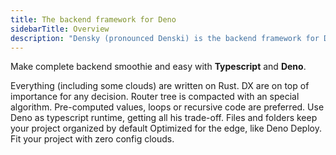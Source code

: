 ```yaml
---
title: The backend framework for Deno
sidebarTitle: Overview
description: "Densky (pronounced Denski) is the backend framework for Deno. A backend framework is an opinionated and complete workspace made to simplify all of the common problems and needs of the backend developers."
---
```


Make complete backend smoothie and easy with **Typescript** and **Deno**.

<CardGroup cols={2}>
  <Card
    title="Rust environment"
    icon="rust"
    href="/advanced/rust"
  >
    Everything (including some clouds) are written on Rust.
  </Card>
  <Card
    title="Developer experience"
    icon="heart"
  >
    DX are on top of importance for any decision.
  </Card>
  <Card
    title="Optimized router"
    icon="code-fork"
    href="/routing"
  >
    Router tree is compacted with an special algorithm.
  </Card>
  <Card
    title="Minimal runtime"
    icon="box"
  >
    Pre-computed values, loops or recursive code are preferred.
  </Card>
  <Card
    title="Deno"
    icon="dog"
    href="https://deno.land"
  >
    Use Deno as typescript runtime, getting all his trade-off.
  </Card>
  <Card
    title="File-based clouds"
    icon="folder-tree"
  >
    Files and folders keep your project organized by default
  </Card>
  <Card
    title="Deploy on edge"
    icon="rocket"
    href="https://deploy.deno.land/"
  >
    Optimized for the edge, like Deno Deploy.
  </Card>
  <Card
    title="Extensible"
    icon="plug"
    href="/clouds"
  >
    Fit your project with zero config clouds.
  </Card>
</CardGroup>
